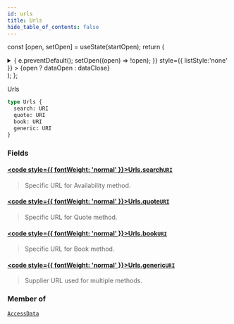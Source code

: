 ```yaml
---
id: urls
title: Urls
hide_table_of_contents: false
---
```






const [open, setOpen] = useState(startOpen);
return (
<details {...(open ? { open: true } : {})} className="details" style={{ border:'none', boxShadow:'none', background:'var(--ifm-background-color)' }}>
<summary
onClick={(e) => {
e.preventDefault();
setOpen((open) => !open);
}}
style={{ listStyle:'none' }} >
{open ? dataOpen : dataClose}
</summary>
{open && children}
</details>
);
};

Urls

```graphql
type Urls {
  search: URI
  quote: URI
  book: URI
  generic: URI
}
```

### Fields

#### [<code style={{ fontWeight: 'normal' }}>Urls.<b>search</b></code>](#)<Bullet />[`URI`](/api/scalars/uri) <Badge class="badge badge--secondary" text="scalar"/>

> Specific URL for Availability method.

#### [<code style={{ fontWeight: 'normal' }}>Urls.<b>quote</b></code>](#)<Bullet />[`URI`](/api/scalars/uri) <Badge class="badge badge--secondary" text="scalar"/>

> Specific URL for Quote method.

#### [<code style={{ fontWeight: 'normal' }}>Urls.<b>book</b></code>](#)<Bullet />[`URI`](/api/scalars/uri) <Badge class="badge badge--secondary" text="scalar"/>

> Specific URL for Book method.

#### [<code style={{ fontWeight: 'normal' }}>Urls.<b>generic</b></code>](#)<Bullet />[`URI`](/api/scalars/uri) <Badge class="badge badge--secondary" text="scalar"/>

> Supplier URL used for multiple methods.

### Member of

[`AccessData`](/api/objects/access-data) <Badge class="badge badge--secondary" text="object"/>
